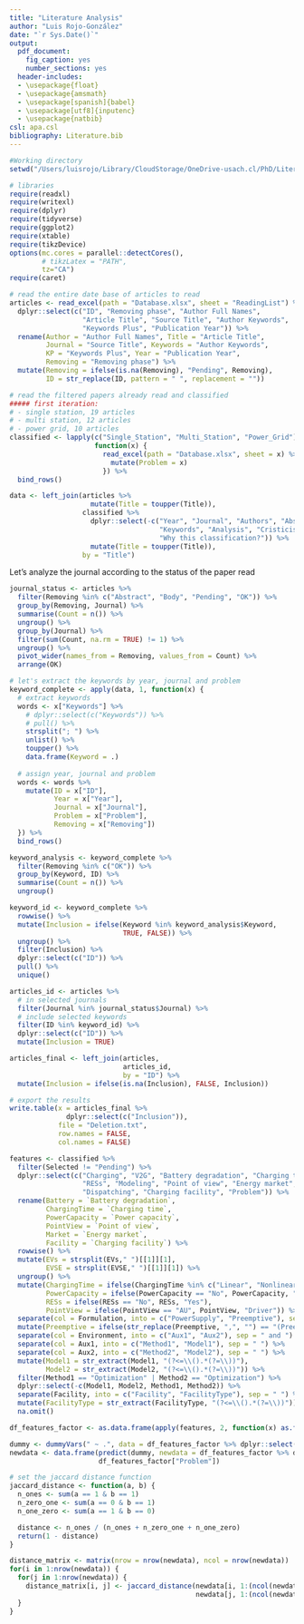 ```yaml
---
title: "Literature Analysis"
author: "Luis Rojo-González"
date: "`r Sys.Date()`"
output:
  pdf_document:
    fig_caption: yes
    number_sections: yes
  header-includes:
  - \usepackage{float}
  - \usepackage{amsmath}
  - \usepackage[spanish]{babel}
  - \usepackage[utf8]{inputenc}
  - \usepackage{natbib}
csl: apa.csl
bibliography: Literature.bib
---
```


```{=tex}
\tableofcontents
\listoffigures
\listoftables
```
```r
#Working directory
setwd("/Users/luisrojo/Library/CloudStorage/OneDrive-usach.cl/PhD/Literature_Review/Coordinated-Charging-Literature-Review")
```

```r
# libraries
require(readxl)
require(writexl)
require(dplyr)
require(tidyverse)
require(ggplot2)
require(xtable)
require(tikzDevice)
options(mc.cores = parallel::detectCores(),
        # tikzLatex = "PATH",
        tz="CA")
require(caret)
```

```r
# read the entire date base of articles to read
articles <- read_excel(path = "Database.xlsx", sheet = "ReadingList") %>%
  dplyr::select(c("ID", "Removing phase", "Author Full Names",
                  "Article Title", "Source Title", "Author Keywords",
                  "Keywords Plus", "Publication Year")) %>%
  rename(Author = "Author Full Names", Title = "Article Title",
         Journal = "Source Title", Keywords = "Author Keywords",
         KP = "Keywords Plus", Year = "Publication Year",
         Removing = "Removing phase") %>%
  mutate(Removing = ifelse(is.na(Removing), "Pending", Removing),
         ID = str_replace(ID, pattern = " ", replacement = ""))

# read the filtered papers already read and classified
##### first iteration:
# - single station, 19 articles
# - multi station, 12 articles
# - power grid, 10 articles
classified <- lapply(c("Single_Station", "Multi_Station", "Power_Grid"),
                     function(x) {
                       read_excel(path = "Database.xlsx", sheet = x) %>%
                         mutate(Problem = x)
                       }) %>%
  bind_rows()

data <- left_join(articles %>%
                    mutate(Title = toupper(Title)),
                  classified %>%
                    dplyr::select(-c("Year", "Journal", "Authors", "Abstract",
                                     "Keywords", "Analysis", "Cristicism",
                                     "Why this classification?")) %>%
                    mutate(Title = toupper(Title)),
                  by = "Title")
```

Let's analyze the journal according to the status of the paper read

```r
journal_status <- articles %>%
  filter(Removing %in% c("Abstract", "Body", "Pending", "OK")) %>%
  group_by(Removing, Journal) %>%
  summarise(Count = n()) %>%
  ungroup() %>%
  group_by(Journal) %>%
  filter(sum(Count, na.rm = TRUE) != 1) %>%
  ungroup() %>%
  pivot_wider(names_from = Removing, values_from = Count) %>%
  arrange(OK)
```

```r
# let's extract the keywords by year, journal and problem
keyword_complete <- apply(data, 1, function(x) {
  # extract keywords
  words <- x["Keywords"] %>%
    # dplyr::select(c("Keywords")) %>%
    # pull() %>%
    strsplit("; ") %>%
    unlist() %>%
    toupper() %>%
    data.frame(Keyword = .)
  
  # assign year, journal and problem
  words <- words %>%
    mutate(ID = x["ID"],
           Year = x["Year"],
           Journal = x["Journal"],
           Problem = x["Problem"],
           Removing = x["Removing"])
  }) %>%
  bind_rows()
```

```r
keyword_analysis <- keyword_complete %>%
  filter(Removing %in% c("OK")) %>%
  group_by(Keyword, ID) %>%
  summarise(Count = n()) %>%
  ungroup()
```

```r
keyword_id <- keyword_complete %>%
  rowwise() %>%
  mutate(Inclusion = ifelse(Keyword %in% keyword_analysis$Keyword,
                            TRUE, FALSE)) %>%
  ungroup() %>%
  filter(Inclusion) %>%
  dplyr::select(c("ID")) %>%
  pull() %>%
  unique()
```

```r
articles_id <- articles %>%
  # in selected journals
  filter(Journal %in% journal_status$Journal) %>%
  # include selected keywords
  filter(ID %in% keyword_id) %>%
  dplyr::select(c("ID")) %>%
  mutate(Inclusion = TRUE)
```

```r
articles_final <- left_join(articles,
                            articles_id,
                            by = "ID") %>%
  mutate(Inclusion = ifelse(is.na(Inclusion), FALSE, Inclusion))
```

```r
# export the results
write.table(x = articles_final %>%
              dplyr::select(c("Inclusion")),
            file = "Deletion.txt",
            row.names = FALSE,
            col.names = FALSE)
```

\section{Data visualization to split the problems}

```r
features <- classified %>%
  filter(Selected != "Pending") %>%
  dplyr::select(c("Charging", "V2G", "Battery degradation", "Charging time", "EVs", "EVSE", "Power capacity",
                  "RESs", "Modeling", "Point of view", "Energy market", "Formulation", "Environment",
                  "Dispatching", "Charging facility", "Problem")) %>%
  rename(Battery = `Battery degradation`,
         ChargingTime = `Charging time`,
         PowerCapacity = `Power capacity`,
         PointView = `Point of view`,
         Market = `Energy market`,
         Facility = `Charging facility`) %>%
  rowwise() %>%
  mutate(EVs = strsplit(EVs," ")[[1]][1],
         EVSE = strsplit(EVSE," ")[[1]][1]) %>%
  ungroup() %>%
  mutate(ChargingTime = ifelse(ChargingTime %in% c("Linear", "Nonlinear"), ChargingTime, "Linear"),
         PowerCapacity = ifelse(PowerCapacity == "No", PowerCapacity, "Yes"),
         RESs = ifelse(RESs == "No", RESs, "Yes"),
         PointView = ifelse(PointView == "AU", PointView, "Driver")) %>%
  separate(col = Formulation, into = c("PowerSupply", "Preemptive"), sep = " ") %>%
  mutate(Preemptive = ifelse(str_replace(Preemptive, ",", "") == "(Preemptive)", "Yes", "No")) %>%
  separate(col = Environment, into = c("Aux1", "Aux2"), sep = " and ") %>%
  separate(col = Aux1, into = c("Method1", "Model1"), sep = " ") %>%
  separate(col = Aux2, into = c("Method2", "Model2"), sep = " ") %>%
  mutate(Model1 = str_extract(Model1, "(?<=\\().*(?=\\))"),
         Model2 = str_extract(Model2, "(?<=\\().*(?=\\))")) %>%
  filter(Method1 == "Optimization" | Method2 == "Optimization") %>%
  dplyr::select(-c(Model1, Model2, Method1, Method2)) %>%
  separate(Facility, into = c("Facility", "FacilityType"), sep = " ") %>%
  mutate(FacilityType = str_extract(FacilityType, "(?<=\\().*(?=\\))")) %>%
  na.omit()
```

```r
df_features_factor <- as.data.frame(apply(features, 2, function(x) as.factor(x)), stringsAsFactors = TRUE)

dummy <- dummyVars(" ~ .", data = df_features_factor %>% dplyr::select(-c("Problem")))
newdata <- data.frame(predict(dummy, newdata = df_features_factor %>% dplyr::select(-c("Problem"))),
                      df_features_factor["Problem"])
```

```r
# set the jaccard distance function
jaccard_distance <- function(a, b) {
  n_ones <- sum(a == 1 & b == 1)
  n_zero_one <- sum(a == 0 & b == 1)
  n_one_zero <- sum(a == 1 & b == 0)

  distance <- n_ones / (n_ones + n_zero_one + n_one_zero)
  return(1 - distance)
}
```

```r
distance_matrix <- matrix(nrow = nrow(newdata), ncol = nrow(newdata))
for(i in 1:nrow(newdata)) {
  for(j in 1:nrow(newdata)) {
    distance_matrix[i, j] <- jaccard_distance(newdata[i, 1:(ncol(newdata) - 1)],
                                              newdata[j, 1:(ncol(newdata) - 1)])
  }
}
```

